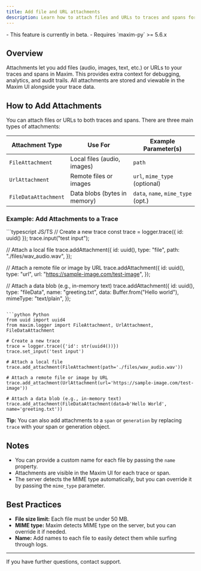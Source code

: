 ```yaml
---
title: Add file and URL attachments
description: Learn how to attach files and URLs to traces and spans for richer observability in Maxim.
---
```


<Warning>
- This feature is currently in beta.
- Requires `maxim-py` >= 5.6.x
</Warning>

## Overview

Attachments let you add files (audio, images, text, etc.) or URLs to your traces and spans in Maxim. This provides extra context for debugging, analytics, and audit trails. All attachments are stored and viewable in the Maxim UI alongside your trace data.


## How to Add Attachments

You can attach files or URLs to both traces and spans. There are three main types of attachments:

| Attachment Type         | Use For                        | Example Parameter(s)                |
|------------------------ |-------------------------------|-------------------------------------|
| `FileAttachment`        | Local files (audio, images)    | `path`                              |
| `UrlAttachment`         | Remote files or images         | `url`, `mime_type` (optional)       |
| `FileDataAttachment`    | Data blobs (bytes in memory)   | `data`, `name`, `mime_type` (opt.)  |

### Example: Add Attachments to a Trace

<CodeGroup>
```typescript JS/TS
// Create a new trace
const trace = logger.trace({ id: uuid() });
trace.input("test input");

// Attach a local file
trace.addAttachment({
	id: uuid(),
	type: "file",
	path: "./files/wav_audio.wav",
});

// Attach a remote file or image by URL
trace.addAttachment({
	id: uuid(),
	type: "url",
	url: "https://sample-image.com/test-image",
});

// Attach a data blob (e.g., in-memory text)
trace.addAttachment({
	id: uuid(),
	type: "fileData",
	name: "greeting.txt",
	data: Buffer.from("Hello world"),
	mimeType: "text/plain",
});
```

```python Python
from uuid import uuid4
from maxim.logger import FileAttachment, UrlAttachment, FileDataAttachment

# Create a new trace
trace = logger.trace({'id': str(uuid4())})
trace.set_input('test input')

# Attach a local file
trace.add_attachment(FileAttachment(path='./files/wav_audio.wav'))

# Attach a remote file or image by URL
trace.add_attachment(UrlAttachment(url='https://sample-image.com/test-image'))

# Attach a data blob (e.g., in-memory text)
trace.add_attachment(FileDataAttachment(data=b'Hello World', name='greeting.txt'))
```
</CodeGroup>

**Tip:**
You can also add attachments to a `span` or `generation` by replacing `trace` with your span or generation object.

## Notes

- You can provide a custom name for each file by passing the `name` property.
- Attachments are visible in the Maxim UI for each trace or span.
- The server detects the MIME type automatically, but you can override it by passing the `mime_type` parameter.

## Best Practices

- **File size limit:** Each file must be under 50 MB.
- **MIME type:** Maxim detects MIME type on the server, but you can override it if needed.
- **Name:** Add names to each file to easily detect them while surfing through logs.

---

If you have further questions, contact support.
